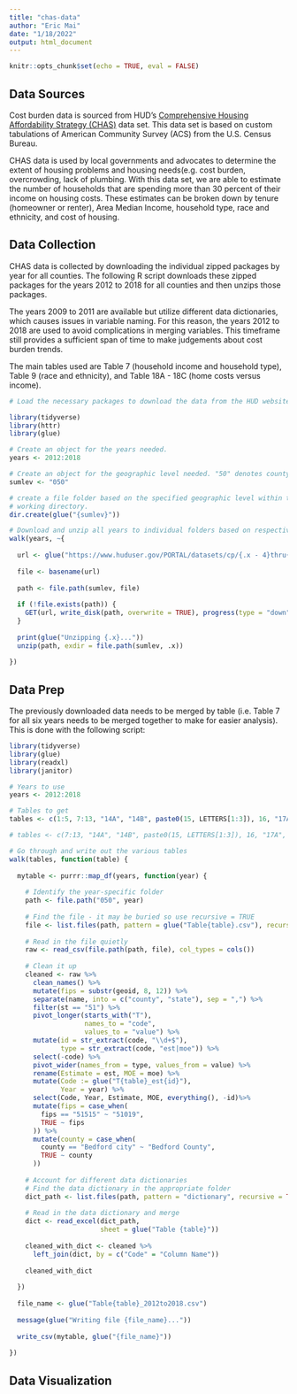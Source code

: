 ```yaml
---
title: "chas-data"
author: "Eric Mai"
date: "1/18/2022"
output: html_document
---
```


```r
knitr::opts_chunk$set(echo = TRUE, eval = FALSE)
```

## Data Sources

Cost burden data is sourced from HUD's [Comprehensive Housing Affordability Strategy (CHAS)](https://www.huduser.gov/portal/datasets/cp.html) data set. This data set is based on custom tabulations of American Community Survey (ACS) from the U.S. Census Bureau.

CHAS data is used by local governments and advocates to determine the extent of
housing problems and housing needs(e.g. cost burden, overcrowding, lack of plumbing.
With this data set, we are able to estimate the number of households that are 
spending more than 30 percent of their income on housing costs. These estimates can 
be broken down by tenure (homeowner or renter), Area Median Income, household type, 
race and ethnicity, and cost of housing.

## Data Collection

CHAS data is collected by downloading the individual zipped packages by year for
all counties. The following R script downloads these zipped packages for the years
2012 to 2018 for all counties and then unzips those packages.

The years 2009 to 2011 are available but utilize different data dictionaries, which
causes issues in variable naming. For this reason, the years 2012 to 2018 are used 
to avoid complications in merging variables. This timeframe still provides a sufficient
span of time to make judgements about cost burden trends.

The main tables used are Table 7 (household income and household type), Table 9 
(race and ethnicity), and Table 18A - 18C (home costs versus income).

```r
# Load the necessary packages to download the data from the HUD website.

library(tidyverse)
library(httr)
library(glue)

# Create an object for the years needed.
years <- 2012:2018

# Create an object for the geographic level needed. "50" denotes county-level.
sumlev <- "050"

# create a file folder based on the specified geographic level within the
# working directory.
dir.create(glue("{sumlev}"))

# Download and unzip all years to individual folders based on respective years. 
walk(years, ~{
  
  url <- glue("https://www.huduser.gov/PORTAL/datasets/cp/{.x - 4}thru{.x}-{sumlev}-csv.zip")
  
  file <- basename(url)
  
  path <- file.path(sumlev, file)
  
  if (!file.exists(path)) {
    GET(url, write_disk(path, overwrite = TRUE), progress(type = "down"))
  }
  
  print(glue("Unzipping {.x}..."))
  unzip(path, exdir = file.path(sumlev, .x))
  
})
```

## Data Prep

The previously downloaded data needs to be merged by table (i.e. Table 7 for all six years needs to be merged together to make for easier analysis). This is done with the following script:

```r

library(tidyverse)
library(glue)
library(readxl)
library(janitor)

# Years to use
years <- 2012:2018

# Tables to get
tables <- c(1:5, 7:13, "14A", "14B", paste0(15, LETTERS[1:3]), 16, "17A", "17B", paste0(18, LETTERS[1:3]))

# tables <- c(7:13, "14A", "14B", paste0(15, LETTERS[1:3]), 16, "17A", "17B", paste0(18, LETTERS[1:3]))

# Go through and write out the various tables
walk(tables, function(table) {
  
  mytable <- purrr::map_df(years, function(year) {
    
    # Identify the year-specific folder
    path <- file.path("050", year)
    
    # Find the file - it may be buried so use recursive = TRUE
    file <- list.files(path, pattern = glue("Table{table}.csv"), recursive = TRUE)
    
    # Read in the file quietly
    raw <- read_csv(file.path(path, file), col_types = cols())
    
    # Clean it up
    cleaned <- raw %>%
      clean_names() %>%
      mutate(fips = substr(geoid, 8, 12)) %>%
      separate(name, into = c("county", "state"), sep = ",") %>%
      filter(st == "51") %>%
      pivot_longer(starts_with("T"), 
                   names_to = "code",
                   values_to = "value") %>%
      mutate(id = str_extract(code, "\\d+$"),
             type = str_extract(code, "est|moe")) %>%
      select(-code) %>%
      pivot_wider(names_from = type, values_from = value) %>%
      rename(Estimate = est, MOE = moe) %>%
      mutate(Code := glue("T{table}_est{id}"),
             Year = year) %>%
      select(Code, Year, Estimate, MOE, everything(), -id)%>%      
      mutate(fips = case_when(
        fips == "51515" ~ "51019",
        TRUE ~ fips
      )) %>%
      mutate(county = case_when(
        county == "Bedford city" ~ "Bedford County",
        TRUE ~ county
      ))
    
    # Account for different data dictionaries
    # Find the data dictionary in the appropriate folder
    dict_path <- list.files(path, pattern = "dictionary", recursive = TRUE, full.names = TRUE) 
    
    # Read in the data dictionary and merge
    dict <- read_excel(dict_path, 
                       sheet = glue("Table {table}"))
    
    cleaned_with_dict <- cleaned %>%
      left_join(dict, by = c("Code" = "Column Name"))
    
    cleaned_with_dict
    
  }) 
  
  file_name <- glue("Table{table}_2012to2018.csv")
  
  message(glue("Writing file {file_name}..."))
  
  write_csv(mytable, glue("{file_name}"))
  
})

```
## Data Visualization


